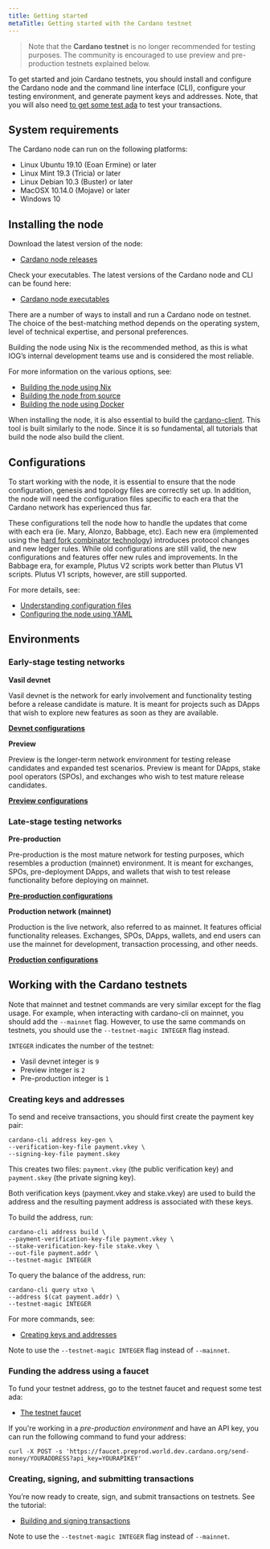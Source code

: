 ```yaml
---
title: Getting started
metaTitle: Getting started with the Cardano testnet
---
```


>Note that the **Cardano testnet** is no longer recommended for testing purposes. The community is encouraged to use preview and pre-production testnets explained below. 

To get started and join Cardano testnets, you should install and configure the Cardano node and the command line interface (CLI), configure your testing environment, and generate payment keys and addresses. Note, that you will also need [to get some test ada](/cardano-testnet/tools/faucet) to test your transactions. 

## System requirements

The Cardano node can run on the following platforms:

-   Linux Ubuntu 19.10 (Eoan Ermine) or later
-   Linux Mint 19.3 (Tricia) or later
-   Linux Debian 10.3 (Buster) or later
-   MacOSX 10.14.0 (Mojave) or later
-   Windows 10

## Installing the node

Download the latest version of the node:

-   [Cardano node releases](https://github.com/input-output-hk/cardano-node/releases)

Check your executables. The latest versions of the Cardano node and CLI can be found here:

-   [Cardano node executables](https://github.com/input-output-hk/cardano-node#executables)
    
There are a number of ways to install and run a Cardano node on testnet. The choice of the best-matching method depends on the operating system, level of technical expertise, and personal preferences.

Building the node using Nix is the recommended method, as this is what IOG’s internal development teams use and is considered the most reliable.

For more information on the various options, see:

-   [Building the node using Nix](https://github.com/input-output-hk/cardano-node/blob/master/doc/getting-started/building-the-node-using-nix.md)
-   [Building the node from source](https://github.com/input-output-hk/cardano-node/blob/master/doc/getting-started/install.md/)
-   [Building the node using Docker](https://hub.docker.com/r/inputoutput/cardano-node)
    
When installing the node, it is also essential to build the [cardano-client](https://github.com/input-output-hk/cardano-node/tree/master/cardano-client-demo). This tool is built similarly to the node. Since it is so fundamental, all tutorials that build the node also build the client.

## Configurations

To start working with the node, it is essential to ensure that the node configuration, genesis and topology files are correctly set up. In addition, the node will need the configuration files specific to each era that the Cardano network has experienced thus far.

These configurations tell the node how to handle the updates that come with each era (ie. Mary, Alonzo, Babbage, etc). Each new era (implemented using the [hard fork combinator technology](https://docs.cardano.org/learn/about-hard-forks)) introduces protocol changes and new ledger rules. While old configurations are still valid, the new configurations and features offer new rules and improvements. In the Babbage era, for example, Plutus V2 scripts work better than Plutus V1 scripts. Plutus V1 scripts, however, are still supported. 

For more details, see:

-   [Understanding configuration files](https://github.com/input-output-hk/cardano-node/blob/master/doc/getting-started/understanding-config-files.md)
-   [Configuring the node using YAML](https://github.com/input-output-hk/cardano-node/blob/master/doc/reference/configuring-a-node-using-yaml.md)

## Environments

### Early-stage testing networks

**Vasil devnet**

Vasil devnet is the network for early involvement and functionality testing before a release candidate is mature. It is meant for projects such as DApps that wish to explore new features as soon as they are available.

[**Devnet configurations**](https://book.world.dev.cardano.org/environments.html#vasil-dev)

**Preview**

Preview is the longer-term network environment for testing release candidates and expanded test scenarios. Preview is meant for DApps, stake pool operators (SPOs), and exchanges who wish to test mature release candidates.

[**Preview configurations**](https://book.world.dev.cardano.org/environments.html#preview-testnet)

### Late-stage testing networks

**Pre-production**

Pre-production is the most mature network for testing purposes, which resembles a production (mainnet) environment. It is meant for exchanges, SPOs, pre-deployment DApps, and wallets that wish to test release functionality before deploying on mainnet.

[**Pre-production configurations**](https://book.world.dev.cardano.org/environments.html#pre-production-testnet)

**Production network (mainnet)**

Production is the live network, also referred to as mainnet. It features official functionality releases. Exchanges, SPOs, DApps, wallets, and end users can use the mainnet for development, transaction processing, and other needs.

[**Production configurations**](https://book.world.dev.cardano.org/environments.html#production-mainnet)

## Working with the Cardano testnets

Note that mainnet and testnet commands are very similar except for the flag usage. For example, when interacting with cardano-cli on mainnet, you should add the `--mainnet` flag. However, to use the same commands on testnets, you should use the `--testnet-magic INTEGER` flag instead. 

`INTEGER` indicates the number of the testnet:

* Vasil devnet integer is `9`
* Preview integer is `2`
* Pre-production integer is `1`

### Creating keys and addresses

To send and receive transactions, you should first create the payment key pair:

```
cardano-cli address key-gen \
--verification-key-file payment.vkey \
--signing-key-file payment.skey
```

This creates two files: `payment.vkey` (the public verification key) and `payment.skey` (the private signing key).

Both verification keys (payment.vkey and stake.vkey) are used to build the address and the resulting payment address is associated with these keys.

To build the address, run:

```
cardano-cli address build \
--payment-verification-key-file payment.vkey \
--stake-verification-key-file stake.vkey \
--out-file payment.addr \
--testnet-magic INTEGER
```

To query the balance of the address, run:

```
cardano-cli query utxo \
--address $(cat payment.addr) \
--testnet-magic INTEGER
```

For more commands, see:

-   [Creating keys and addresses](https://github.com/input-output-hk/cardano-node/blob/master/doc/stake-pool-operations/3_keys_and_addresses.md)
    
Note to use the `--testnet-magic INTEGER` flag instead of `--mainnet`.

### Funding the address using a faucet

To fund your testnet address, go to the testnet faucet and request some test ada:

-   [The testnet faucet](/cardano-testnet/tools/faucet)

If you're working in a *pre-production environment* and have an API key, you can run the following command to fund your address:

`curl -X POST -s 'https://faucet.preprod.world.dev.cardano.org/send-money/YOURADDRESS?api_key=YOURAPIKEY'`

### Creating, signing, and submitting transactions

You’re now ready to create, sign, and submit transactions on testnets. See the tutorial:

-   [Building and signing transactions](https://github.com/input-output-hk/cardano-node/blob/master/doc/reference/building-and-signing-tx.md)
    
Note to use the `--testnet-magic INTEGER` flag instead of `--mainnet`.
